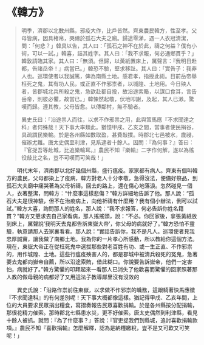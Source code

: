 # 《韓方》

> 明季，濟郡以北數州縣，邪疫大作，比戶皆然。齊東農民韓方，性至孝。父母皆病，因具楮帛，哭禱於孤石大夫之廟。歸途零涕，遇一人衣冠清潔，問：「何悲？」韓具以告，其人曰：「孤石之神不在於此，禱之何益？僕有小術，可以一試。」韓喜，詰其姓字。其人曰：「我不求報，何必通鄉貫乎？」韓敦請臨其家。其人曰：「無須。但歸，以黃紙置床上，厲聲言：『我明日赴都，告諸岳帝！』病當已。」韓恐不驗，堅求移趾。其人曰：「實告子：我非人也。巡環使者以我誠篤，俾為南縣土地。感君孝，指授此術。目前岳帝舉枉死之鬼，其有功人民，或正直不作邪祟者，以城隍、土地用。今日殃人者，皆郡城北兵所殺之鬼，急欲赴都自投，故沿途索賂，以謀口食耳，言告岳帝，則彼必懼，故當已。」韓悚然起敬，伏地叩謝，及起，其人已渺。驚嘆而歸。遵其教，父母皆愈。以傳鄰村，無不驗者。
>
> 異史氏曰：「沿途祟人而往，以求不作邪祟之用，此與策馬應『不求聞達之科』者何殊哉！天下事大率類此。猶憶甲戌、乙亥之間，當事者使民捐谷，具疏謂民樂輸。於是各州縣如數取盈，甚費敲撲。時郡北七邑被水，歲祲，催辦尤難。唐太史偶至利津，見系逮者十餘人。因問：『為何事？』答曰：『官捉吾等赴城，比追樂輸耳。』農民不知『樂輸』二字作何解，遂以為徭役敲比之名，豈不可嘆而可笑哉！」

&emsp;&emsp;明代末年，濟南郡以北好幾個州縣，盛行瘟疫。家家都有病人。齊東有個叫韓方的農民，父母都染上了疫病，韓方對老人十分孝敬，急得沒法，便備好祭品，到孤石大夫廟中痛哭著為父母祈禱。回去的路上，還在傷心地落淚。忽然碰見一個人，衣著整潔，問韓方：“什麼事這樣悲傷？”韓方詳細地告訴了他。那人說：“孤石大夫是很神驗，但不在治疫病上，向他祈禱有什麼用？我有個小辦法，倒可以試試。”韓方大喜，詢問那人的姓名，那人說：“我不求報答，何必告訴你姓名籍貫？”韓方又懇求去自己家看病，那人搖搖頭，說：“不必。你回家後，拿張黃紙放到床上，厲聲說‘我明天去鬼都告訴東嶽大帝’，你父母的病就好了。”韓方恐怕不靈驗，執意請那人去家裏看看。那人說：“實話告訴你，我不是凡人。巡環使者見我忠厚誠實，讓我做了南鄉土地。我為你的一片孝心所感動，所以教給你這個方法。現在，東嶽大帝正在從枉死鬼中選拔那些對老百姓有功、或一生正直、不作邪祟的，用作城隍、土地。這些行瘟疫殃害人的，都是郡城中被清兵殺死的冤鬼，急著要去鬼都向嶽帝自薦，所以沿途索賄，借此糊口。你說要告訴嶽帝，他們一定害怕，病就好了。”韓方驚懼的叩拜起來一看那人已消失了他歡喜而驚懼的回家照著那人教的做母親的病都好了又用這法子教導鄰里沒有沒效的

&emsp;&emsp;異史氏說：「沿路作祟前往東嶽，以求做不作邪祟的職務，這跟騎著快馬應徵『不求聞達科』的有何差別呢！天下事大概都像這樣。猶記得甲戌、乙亥年間，上位的大員要求民眾捐出糧食，寫摺奏報告民眾喜歡捐輸。於是各州縣按分配捐輸，那很花精力催索。那時郡北七縣患水災，更不好催索。唐太史偶然到利津縣，看見十餘人被抓。就問：『為了什麼事？』答說：『官吏捉我們到縣城，追討喜歡捐輸款項。』農民不知『喜歡捐輸』怎麼解釋，認為是納糧繳稅，豈不是又可歎又可笑呢！」
